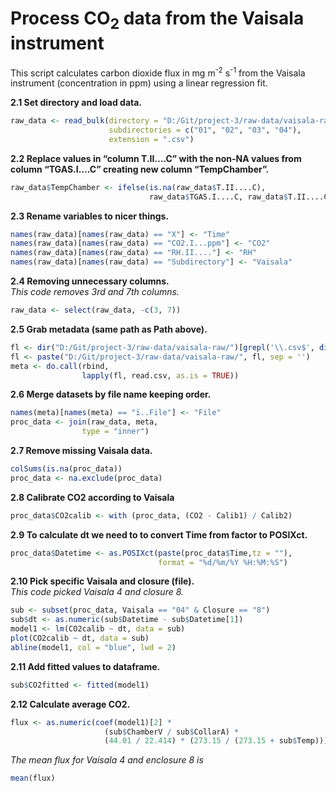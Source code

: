 # Process CO<sub>2</sub> data from the Vaisala instrument

This script calculates carbon dioxide flux in mg m<sup>-2</sup> s<sup>-1</sup> from the Vaisala instrument (concentration in ppm) using a linear regression fit.

**2.1 Set directory and load data.**
```r
raw_data <- read_bulk(directory = "D:/Git/project-3/raw-data/vaisala-raw/",
                      subdirectories = c("01", "02", "03", "04"),
                      extension = ".csv")
```

**2.2 Replace values in "column T.II....C" with the non-NA values from column "TGAS.I....C" creating new column "TempChamber".**
```r
raw_data$TempChamber <- ifelse(is.na(raw_data$T.II....C),
                               raw_data$TGAS.I....C, raw_data$T.II....C)
```

**2.3 Rename variables to nicer things.**
```r
names(raw_data)[names(raw_data) == "X"] <- "Time"
names(raw_data)[names(raw_data) == "CO2.I...ppm"] <- "CO2"
names(raw_data)[names(raw_data) == "RH.II...."] <- "RH"
names(raw_data)[names(raw_data) == "Subdirectory"] <- "Vaisala"
```

**2.4 Removing unnecessary columns.**  
*This code removes 3rd and 7th columns.*
```r
raw_data <- select(raw_data, -c(3, 7))
```

**2.5 Grab metadata (same path as Path above).**
```r
fl <- dir("D:/Git/project-3/raw-data/vaisala-raw/")[grepl('\\.csv$', dir("D:/Git/project-3/raw-data/vaisala-raw/"))]
fl <- paste("D:/Git/project-3/raw-data/vaisala-raw/", fl, sep = '')
meta <- do.call(rbind,
                lapply(fl, read.csv, as.is = TRUE))
```

**2.6 Merge datasets by file name keeping order.**
```r
names(meta)[names(meta) == "ï..File"] <- "File"
proc_data <- join(raw_data, meta,
                type = "inner")
```

**2.7 Remove missing Vaisala data.**
```r
colSums(is.na(proc_data))
proc_data <- na.exclude(proc_data)
```

**2.8 Calibrate CO2 according to Vaisala**
```r
proc_data$CO2calib <- with (proc_data, (CO2 - Calib1) / Calib2)
```

**2.9 To calculate dt we need to to convert Time from factor to POSIXct.**
```r
proc_data$Datetime <- as.POSIXct(paste(proc_data$Time,tz = ""),
                                 format = "%d/%m/%Y %H:%M:%S")
```

**2.10 Pick specific Vaisala and closure (file).**  
*This code picked Vaisala 4 and closure 8.*
```r
sub <- subset(proc_data, Vaisala == "04" & Closure == "8")
sub$dt <- as.numeric(sub$Datetime - sub$Datetime[1])
model1 <- lm(CO2calib ~ dt, data = sub)
plot(CO2calib ~ dt, data = sub)
abline(model1, col = "blue", lwd = 2)
```

**2.11 Add fitted values to dataframe.**
```r
sub$CO2fitted <- fitted(model1)
```

**2.12 Calculate average CO2.**
```r
flux <- as.numeric(coef(model1)[2] *
                     (sub$ChamberV / sub$CollarA) *
                     (44.01 / 22.414) * (273.15 / (273.15 + sub$Temp)))
```
*The mean flux for Vaisala 4 and enclosure 8 is*
```r
mean(flux)
```






